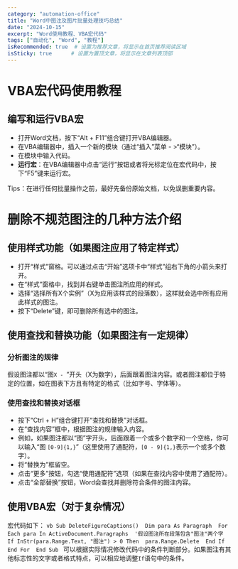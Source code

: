 ```yaml
---
category: "automation-office"
title: "Word中图注及图片批量处理技巧总结"
date: "2024-10-15"
excerpt: "Word使用教程、VBA宏代码"
tags: ["自动化", "Word", "教程"]
isRecommended: true  # 设置为推荐文章，将显示在首页推荐阅读区域
isSticky: true      # 设置为置顶文章，将显示在文章列表顶部
---
```


# VBA宏代码使用教程

## 编写和运行VBA宏
- 打开Word文档，按下“Alt + F11”组合键打开VBA编辑器。
- 在VBA编辑器中，插入一个新的模块（通过“插入”菜单 - >“模块”）。
- 在模块中输入代码。
- **运行宏**：在VBA编辑器中点击“运行”按钮或者将光标定位在宏代码中，按下“F5”键来运行宏。

Tips：在进行任何批量操作之前，最好先备份原始文档，以免误删重要内容。

# 删除不规范图注的几种方法介绍
## 使用样式功能（如果图注应用了特定样式）
- 打开“样式”窗格。可以通过点击“开始”选项卡中“样式”组右下角的小箭头来打开。
- 在“样式”窗格中，找到并右键单击图注所应用的样式。
- 选择“选择所有X个实例”（X为应用该样式的段落数），这样就会选中所有应用此样式的图注。 
- 按下“Delete”键，即可删除所有选中的图注。

## 使用查找和替换功能（如果图注有一定规律）
### 分析图注的规律
假设图注都以“图`X - `”开头（X为数字），后面跟着图注内容。或者图注都位于特定的位置，如在图表下方且有特定的格式（比如字号、字体等）。
### 使用查找和替换对话框
- 按下“Ctrl + H”组合键打开“查找和替换”对话框。 
- 在“查找内容”框中，根据图注的规律输入内容。
- 例如，如果图注都以“图”字开头，后面跟着一个或多个数字和一个空格，你可以输入“图 `[0-9]{1,}`”（这里使用了通配符，`[0 - 9]{1,}`表示一个或多个数字）。 
- 将“替换为”框留空。 
- 点击“更多”按钮，勾选“使用通配符”选项（如果在查找内容中使用了通配符）。 
- 点击“全部替换”按钮，Word会查找并删除符合条件的图注内容。 

## 使用VBA宏（对于复杂情况）
宏代码如下：
    ```vb
    Sub DeleteFigureCaptions() 
    Dim para As Paragraph 
    For Each para In ActiveDocument.Paragraphs 
    '假设图注所在段落包含"图注"两个字 
    If InStr(para.Range.Text, "图注") > 0 Then 
    para.Range.Delete 
    End If 
    End For 
    End Sub
    ```
可以根据实际情况修改代码中的条件判断部分。如果图注有其他标志性的文字或者格式特点，可以相应地调整`If`语句中的条件。 

